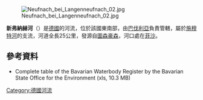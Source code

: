 {{Coord|48.290753063156885|N|10.651325583457947|E|display=title}}
[[Image:Neufnach_bei_Langenneufnach_02.jpg|right]]

'''新弗納赫河'''（{{lang-de|Neufnach}}）是[[德國|德國]]的河流，位於該國東南部，由[[巴伐利亞|巴伐利亞]]負責管轄，屬於[[施穆特河|施穆特河]]的支流，河道全長25公里，發源自[[圖森豪森|圖森豪森]]，河口處在[[菲沙|菲沙]]。

==參考資料==
* Complete table of the Bavarian Waterbody Register by the Bavarian State Office for the Environment (xls, 10.3 MB)

{{Germany-geo-stub}}
[[Category:德國河流|Category:德國河流]]